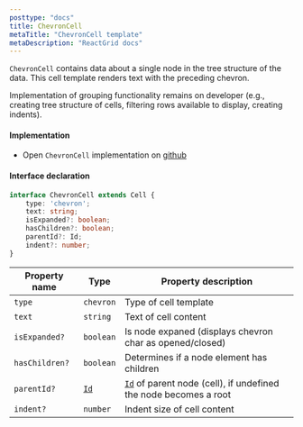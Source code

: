 ```yaml
---
posttype: "docs"
title: ChevronCell
metaTitle: "ChevronCell template"
metaDescription: "ReactGrid docs"
---
```


`ChevronCell` contains data about a single node in the tree structure of the data. This cell template renders text with 
the preceding chevron.

Implementation of grouping functionality remains on developer (e.g., creating tree structure of cells, 
filtering rows available to display, creating indents).

#### Implementation

 - Open `ChevronCell` implementation on <a href="https://github.com/silevis/reactgrid/blob/v3.1.2/src/lib/CellTemplates/ChevronCellTemplate.tsx" target="_blank"> github <i className="fas fa-external-link-alt fa-xs pl-1"></i></a>

#### Interface declaration 

```ts
interface ChevronCell extends Cell {
    type: 'chevron';
    text: string;
    isExpanded?: boolean;
    hasChildren?: boolean;
    parentId?: Id;
    indent?: number;
}
```

| Property name         | Type                                      | Property description | 
| ------------          | -------------                             | -------------------- |
| `type`                | `chevron`                                 | Type of cell template | 
| `text`                | `string`                                  | Text of cell content | 
| `isExpanded?`         | `boolean`                                 | Is node expaned (displays chevron char as opened/closed) | 
| `hasChildren?`        | `boolean`                                 | Determines if a node element has children | 
| `parentId?`           | [`Id`](/docs/3.1/7-api/1-types/4-id/)     | [`Id`](/docs/3.1/7-api/1-types/4-id/) of parent node (cell), if undefined the node becomes a root | 
| `indent?`             | `number`                                  | Indent size of cell content | 